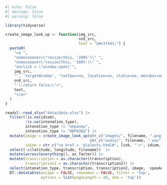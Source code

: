 ```r
#| echo: false
#| message: false
#| warning: false

library(tidyverse)

create_image_look_up <- function(img_src,
                                 snd_src,
                                 text = "&#x1f441;") {
  paste0(
    "<a ",
    "onmouseover=\"resize(this, '200%')\" ",
    "onmouseout=\"resize(this, '100%')\" ",
    "onclick = \"window.open('",
    img_src,
    "', 'targetWindow', 'toolbar=no, location=no, status=no, menubar=no, scrollbars=yes, resizable=yes, width=1090px, height=550px, top=25px left=120px'); sound_play('",
    snd_src,
    "');return false;\">",
    text,
    "</a>"
  )
}

readxl::read_xlsx("data/data.xlsx") |> 
  filter(!is.na(idiom),
         !is.na(intonation_type),
         intonation_type != "образец",
         intonation_type != "ОБРАЗЕЦ") |> 
  mutate(image = create_image_look_up(str_c("images/", filename, ".png"),
                                      str_c("audio/", filename, ".wav")),
         idiom = str_c("<a href = 'dialects.html#", link, "'>", idiom, "</a>"))  |> 
  select(-c(latitude, longitude, filename))  |> 
  mutate(across(everything(), as_factor)) |> 
  mutate(transcription = as.character(transcription),
         transcription2 = as.character(transcription2)) |> 
  select(intonation_type, transcription, transcription2, image,  speaker, idiom, village, district, region, comment) |> 
  DT::datatable(escape = FALSE, rownames = FALSE, filter = 'top',
                options = list(pageLength = 20, dom = 'top'))
```

<script>
function sound_play(x) {
    var audio = new Audio();
    audio.src = x;
    audio.play();
  }
function resize(elem, percent) { 
  elem.style.fontSize = percent; 
  }
</script>